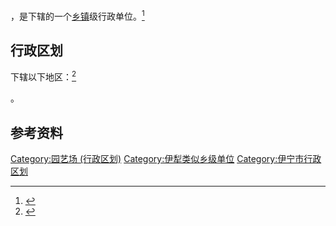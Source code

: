 {{中国乡级行政区|65/40/02/401/000}}

'''{{PAGENAMEBASE}}'''，是{{PRC admin/fullname|65/40/02/401/000|3}}下辖的一个[[乡镇|乡镇]]级行政单位。<ref>{{PRC admin/ref sgc|{{PRC admin/parent|65/40/02/401/000}}}}</ref>

== 行政区划 ==

{{PAGENAMEBASE}}下辖以下地区：<ref>{{PRC admin/ref sgc|65/40/02/401/000}}</ref>

{{PRC admin/children|65/40/02/401/000}}。

== 参考资料 ==

{{reflist}}

{{伊宁市行政区划}}
{{新疆行政区划小作品}}
[[Category:园艺场_(行政区划)|Category:园艺场 (行政区划)]]
[[Category:伊犁类似乡级单位|Category:伊犁类似乡级单位]]
[[Category:伊宁市行政区划|Category:伊宁市行政区划]]